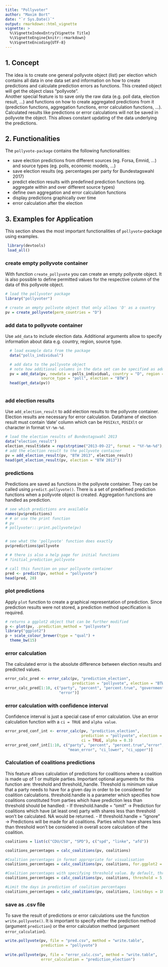 ```yaml
---
title: "Pollyvoter"
author: "Maxim Bort"
date: "`r Sys.Date()`"
output: rmarkdown::html_vignette
vignette: >
  %\VignetteIndexEntry{Vignette Title}
  %\VignetteEngine{knitr::rmarkdown}
  %\VignetteEncoding{UTF-8}
---
```



## 1. Concept

The idea is to create one general pollyvote object (list) per election which contains all data in one data set and information on how to create predictions and calculate prediction errors as functions. This created object will get the object class "pollyvote".   
Another special feature is to save only the raw data (e.g. poll data, election result, ...) and functions on how to create aggregated predictions from it (prediction functions, aggregation functions, error calculation functions, ...). Calculated results like predictions or error calculations will not be saved in pollyvote the object. This allows constant updating of the data underlying the predictions.


## 2. Functionalities

The `pollyvote-package` contains the following functionalities:

- save election predictions from different sources (eg. Forsa, Emnid, ...) and source types (eg. polls, economic models, ...)   
- save election results (eg. percentages per party for Bundestagswahl 2017)
- predict election results with predefined prediction functions (eg. aggregate within and over different source types)
- define own aggregation and error calculation functions
- display predictions graphically over time     
- error calculation after the election  



## 3. Examples for Application


This section shows the most important functionalities of `pollyvote`-package using examples. 


```r

 library(devtools)
 load_all()

```

### create empty pollyvote container

With function `create_pollyvote` you can create an empty pollyvote object. It is also possible to define permitted values for the respective column of the data of this pollyvote object.

```r
# load the pollyvoter package
library("pollyvoter")

# create an empty pollvote object that only allows 'D' as a country
pv = create_pollyvote(perm_countries = "D")

```


### add data to pollyvote container

Use `add_data` to include election data. Additional arguments allow to specify
information about data e.g. country, region, source type. 

```r
  # load example data from the package
  data("polls_individual")

  # add data to the pollyvote object
  # note how additional columns in the data set can be specified as additional arguments to add_data()
  pv = add_data(pv, newdata = polls_individual, country = "D", region = "national", 
                source_type = "poll", election = "BTW")
  head(get_data(pv))
  
```



### add election results

Use `add_election_result` to add election results to the pollyvote container. Election results are necessary for error calculation. Dataframe of election result must contain 'date' column which can be `POSIXct`, `POSIXlt` or character in format `%Y-%m-%d`.

```r
# load the election results of Bundestagswahl 2013
data("election_result")
election_result$date = rep(strptime("2013-09-22", format = "%Y-%m-%d"), nrow(election_result))
# add the election result to the pollyvote container
pv = add_election_result(pv, "BTW 2013", election_result)
head(get_election_result(pv, election = "BTW 2013"))

```


### predictions
Predictions are saved as functions in the pollyvote container. They can be called using `predict.pollyvote()`. There is a set of predefined prediction functions when a pollyvote object is created. Aggregation functions are handled as prediction.

```r
# see which predictions are available
names(pv$predictions)
# # or use the print function
# pv
# pollyvoter:::print.pollyvote(pv)


# see what the 'pollyvote' function does exactly
pv$predictions$pollyvote

# # there is also a help page for initial functions
# ?initial_prediction_pollyvote

# call this function on your pollyvote container
pred <- predict(pv, method = "pollyvote")
head(pred, 20)

```


### plot predictions

Apply `plot` function to create a graphical representation of prediction. Since prediction results were not stored, a prediction method specification is required. 

```r
# returns a ggplot2 object that can be further modified
p <- plot(pv, .prediction_method = "pollyvote")
library("ggplot2")
p + scale_colour_brewer(type = "qual") +
  theme_bw(15)

```


### error calculation

The calculated error is the absolute difference between election results and predicted values. 

```r

error_calc_pred <- error_calc(pv, "prediction_election", 
                              prediction = "pollyvote", election = "BTW 2013")
error_calc_pred[1:10, c("party", "percent", "percent.true", "government",
                        "error")]

```



### error calculation with confidence interval

Confidence interval is just a special case of error calculation. Use an error calculation function with a `ci = TRUE` and `alpha value`.

```r

error_pred_conf_int <- error_calc(pv, "prediction_election", 
                                  prediction = "pollyvote", election = "BTW 2013",
                                  ci = TRUE, alpha = 0.3)
error_pred_conf_int[1:10, c("party", "percent", "percent.true","error",
                            "mean_error", "ci_lower", "ci_upper")]

```

### Calculation of coalitions predictions

This feature allows calculation of predictions for coalitions where a coalition is made up of 1 or multiple parties.
Important optional arguments for this function are: threshold and threshold_handle. 
Threshold is minimum value that a party needs to have for a given day in order to be considered for coalition calculations.
threshold.handle is a parameter which specifies how coalitions constituted from parties which have prediction less than threshold
should be handled: 
  - If threshold.handle = "omit" -> Prediction for coalitions which have (at least one) party with shares less than threshold won't be calculated. NA would be returned.
  - If threshold.handle = "ignore" -> Predictions will be made for all coalitions. Parties which have shares less than threshold won't be considered in overall score calculation of the coalition. 


```r

coalitions = list(c("CDU/CSU", "SPD"), c("spd", "linke", "afd"))

coalitions_percentages = calc_coalitions(pv, coalitions)

#Coalition percentages in format appropriate for visualisation
coalitions_percentages = calc_coalitions(pv, coalitions, for.ggplot2 = TRUE)

#Coalition percentages with specifying threshold value. By default, threshold_handle = "omit"
coalitions_percentages = calc_coalitions(pv, coalitions, threshold = 5, for.ggplot2 = TRUE)

#Limit the days in prediction of coalition percentages
coalitions_percentages = calc_coalitions(pv, coalitions, limitdays = 10, for.ggplot2 = TRUE)

```
### save as .csv file

To save the result of predictions or error calculations use the function `write.pollyvote()`. It is important to specify either the prediction method (argument `prediction`) or the error calculation method (argument `error_calculation`). 

```r

write.pollyvote(pv, file = "pred.csv", method = "write.table", 
                prediction = "pollyvote")
  
write.pollyvote(pv, file = "error_calc.csv", method = "write.table",
                error_calculation = "prediction_election")

```


